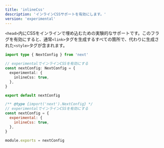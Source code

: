```yaml
---
title: 'inlineCss'
description: 'インラインCSSサポートを有効にします。'
version: 'experimental'
---
```


`<head>`内にCSSをインラインで埋め込むための実験的なサポートです。このフラグを有効にすると、通常`<link>`タグを生成するすべての箇所で、代わりに生成された`<style>`タグが含まれます。

<Tabs>
<TabItem value="ts" label="TypeScript">

```ts title="next.config.ts" switcher
import type { NextConfig } from 'next'

// experimentalでインラインCSSを有効にする
const nextConfig: NextConfig = {
  experimental: {
    inlineCss: true,
  },
}

export default nextConfig
```

</TabItem>
<TabItem value="js" label="JavaScript">

```js title="next.config.js" switcher
/** @type {import('next').NextConfig} */
// experimentalでインラインCSSを有効にする
const nextConfig = {
  experimental: {
    inlineCss: true,
  },
}

module.exports = nextConfig
```

</TabItem>
</Tabs>
